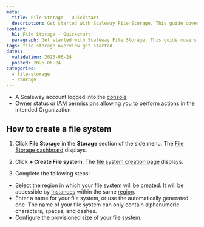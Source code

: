 ```yaml
---
meta:
  title: File Storage - Quickstart
  description: Get started with Scaleway File Storage. This guide covers creating, attaching, and mounting File systems to your Instances for efficient data management.
content:
  h1: File Storage - Quickstart
  paragraph: Get started with Scaleway File Storage. This guide covers creating, attaching, and mounting File Storagefile systems to your Instances for efficient data management.
tags: file storage overview get started
dates:
  validation: 2025-06-24
  posted: 2025-06-24
categories:
  - file-storage
  - storage
---
```


<Requirements />

- A Scaleway account logged into the [console](https://console.scaleway.com)
- [Owner](/iam/concepts/#owner) status or [IAM permissions](/iam/concepts/#permission) allowing you to perform actions in the intended Organization

## How to create a file system

1. Click **File Storage** in the **Storage** section of the side menu. The [File Storage dashboard](https://console.scaleway.com/file-storage/) displays.

2. Click **+ Create File system**. The [file system creation page](https://console.scaleway.com//file-storage/file-storage/create) displays.

3. Complete the following steps:
  - Select the region in which your file system will be created. It will be accessible by [Instances](/instances/) within the same [region](/file-storage/concepts/#region).
  - Enter a name for your file system, or use the automatically generated one. The name of your file system can only contain alphanumeric characters, spaces, and dashes.
  - Configure the provisioned size of your file system.  